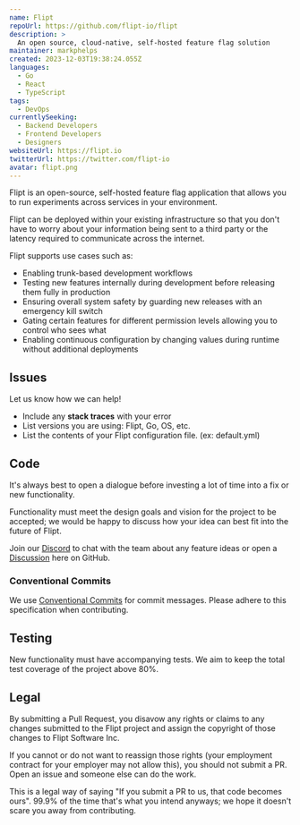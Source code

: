 ```yaml
---
name: Flipt
repoUrl: https://github.com/flipt-io/flipt
description: >
  An open source, cloud-native, self-hosted feature flag solution
maintainer: markphelps
created: 2023-12-03T19:38:24.055Z
languages:
  - Go
  - React
  - TypeScript
tags:
  - DevOps
currentlySeeking:
  - Backend Developers
  - Frontend Developers
  - Designers
websiteUrl: https://flipt.io
twitterUrl: https://twitter.com/flipt-io
avatar: flipt.png
---
```


<Overview>

Flipt is an open-source, self-hosted feature flag application that allows you to run experiments across services in your environment.

Flipt can be deployed within your existing infrastructure so that you don't have to worry about your information being sent to a third party or the latency required to communicate across the internet.

Flipt supports use cases such as:

- Enabling trunk-based development workflows
- Testing new features internally during development before releasing them fully in production
- Ensuring overall system safety by guarding new releases with an emergency kill switch
- Gating certain features for different permission levels allowing you to control who sees what
- Enabling continuous configuration by changing values during runtime without additional deployments


</Overview>

<Contributing>

## Issues

Let us know how we can help!

* Include any **stack traces** with your error
* List versions you are using: Flipt, Go, OS, etc.
* List the contents of your Flipt configuration file. (ex: default.yml)

## Code

It's always best to open a dialogue before investing a lot of time into a fix or new functionality.

Functionality must meet the design goals and vision for the project to be accepted; we would be happy to discuss how your idea can best fit into the future of Flipt.

Join our [Discord](https://www.flipt.io/discord) to chat with the team about any feature ideas or open a [Discussion](https://github.com/flipt-io/flipt/discussions) here on GitHub.

### Conventional Commits

We use [Conventional Commits](https://www.conventionalcommits.org/en/v1.0.0/) for commit messages. Please adhere to this specification when contributing.

## Testing

New functionality must have accompanying tests. We aim to keep the total test coverage of the project above 80%.

## Legal

By submitting a Pull Request, you disavow any rights or claims to any changes submitted to the Flipt project and assign the copyright of those changes to Flipt Software Inc.

If you cannot or do not want to reassign those rights (your employment contract for your employer may not allow this), you should not submit a PR. Open an issue and someone else can do the work.

This is a legal way of saying "If you submit a PR to us, that code becomes ours". 99.9% of the time that's what you intend anyways; we hope it doesn't scare you away from contributing.


</Contributing>
